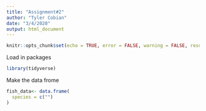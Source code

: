 ```yaml
---
title: "Assignment#2"
author: "Tyler Cobian"
date: "3/4/2020"
output: html_document
---
```


```r
knitr::opts_chunk$set(echo = TRUE, error = FALSE, warning = FALSE, results = FALSE)
```

Load in packages
```r
library(tidyverse)
```

Make the data frome
```r
fish_data<- data.frame(
  species = c("")
)
```



















